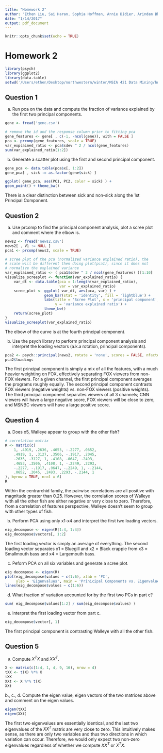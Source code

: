 ```yaml
---
title: "Homework 2"
author: "Ethen Liu, Sai Haran, Sophia Hoffman, Annie Didier, Arindam Bhattacharya"
date: "1/14/2017"
output: pdf_document
---
```


```r
knitr::opts_chunk$set(echo = TRUE)
```

# Homework 2

```r
library(psych)
library(ggplot2)
library(data.table)
setwd('/Users/ethen/Desktop/northwestern/winter/MSIA 421 Data Mining/hw2')
```

## Question 1

a. Run pca on the data and compute the fraction of variance explained by the first two principal components.

```r
gene <- fread('gene.csv')

# remove the id and the response column prior to fitting pca
gene_features <- gene[ , c(-1, -ncol(gene)), with = FALSE ]
pca <- prcomp(gene_features, scale = TRUE)
var_explained_ratio <- pca$sdev ^ 2 / ncol(gene_features)
sum(var_explained_ratio[1:2])
```

b. Generate a scatter plot using the first and second principal component.

```r
gene_pca <- data.table(pca$x[, 1:2])
gene_pca[ , sick := as.factor(gene$sick) ]
```

```r
ggplot( gene_pca, aes(PC1, PC2, color = sick) ) +
geom_point() + theme_bw()
```

There is a clear distinction between sick and non-sick along the 1st Principal Component.

## Question 2

a. Use prcomp to find the principal component analysis, plot a scree plot and comment where the elbow is.

```r
news2 <- fread('news2.csv')
news2[ , V1 := NULL ]
pca1 <- prcomp(news2, scale = TRUE)
```


```r
# scree plot of the pca (normalized variance explained ratio), the
# scale will be different then doing plot(pca1), since it does not
# normalize the explained variance
var_explained_ratio <- ( pca1$sdev ^ 2 / ncol(gene_features) )[1:10]
visualize_screeplot <- function(var_explained_ratio) {
	var_dt <- data.table(pca = 1:length(var_explained_ratio), 
						 var = var_explained_ratio)
	scree_plot <- ggplot( var_dt, aes(pca, var) ) +
				  geom_bar(stat = 'identity', fill = 'lightblue') +
				  labs(title = 'Scree Plot', x = 'principal component', 
				  	   y = 'variance explained ratio') +
				  theme_bw()
	return(scree_plot)
}
visualize_screeplot(var_explained_ratio)
```

The elbow of the curve is at the fourth principal component.

b. Use the psych library to perform principal component analysis and interpret the loading vectors (a.k.a rotation, principal components).

```r

pca2 <- psych::principal(news2, rotate = 'none', scores = FALSE, nfactor = 3)
pca2$loadings

```
The first principal component is simply a mix of all the features, with a much heavier weighting on FOX, effectively separating FOX viewers from non-FOX viewers. For a given channel, the first principal component averages the programs roughly equally. The second principal component contrasts FOX viewers (negative weights) vs. non-FOX viewers (positive weights). The third principal component separates viewers of all 3 channels; CNN viewers will have a large negative score, FOX viewers will be close to zero, and MSNBC viewers will have a large positive score.

## Question 4

a. Does x5, Walleye appear to group with the other fish?

```r
# correlation matrix
R <- matrix(c(
	1, .4919, .2636, .4653, -.2277, .0652,
	.4919, 1, .3127, .3506, -.1917, .2045,
	.2635, .3127, 1, .4108, .0647, .2493,
	.4653, .3506, .4108, 1, -.2249, .2293,
	-.2277, -.1917, .0647, -.2249, 1, -.2144,
	.0652, .2045, .2493, .2293, -.2144, 1
), byrow = TRUE, ncol = 6)
R

```

Within the centrarchid family, the pairwise correlations are all positive with magnitude greater than 0.25. However, the correlation scores of Walleye with all the other fish are either negative or very close to zero. Therefore, from a correlation of features perspective, Walleye doesn't seem to group with other types of fish.

b. Perform PCA using only x1-x4 and interpret the first two loading vectors.

```r
eig_decompose <- eigen(R[1:4, 1:4])
eig_decompose$vectors[, 1:2]
```

The first loading vector is simply an average of everything. The second loading vector separates x1 = Bluegill and x2 = Black crappie from x3 = Smallmouth bass and x4 = Largemouth bass.

c. Peform PCA on all six variables and generate a scree plot.

```r

eig_decompose <- eigen(R)
plot(eig_decompose$values ~ c(1:6), xlab = 'PC',
	 ylab = 'Eigenvalues', main = 'Prinicipal Components vs. Eigenvalues')
lines(eig_decompose$values ~ c(1:6))
```

d. What fraction of variation accounted for by the first two PCs in part c?

```r
sum( eig_decompose$values[1:2] / sum(eig_decompose$values) )
```

e. Interpret the first loading vector from part c.

```r
eig_decompose$vector[, 1]
```

The first principal component is contrasting Walleye with all the other fish.

## Question 5

a. Compute $X^T X$ and $X X^T$.

```r

X <- matrix(c(1:4, 1, 4, 9, 16), nrow = 4)
tXX <- t(X) %*% X
tXX
XXt <- X %*% t(X)
XXt

```

b., c., d. Compute the eigen value, eigen vectors of the two matrices above and comment on the eigen values.

```r

eigen(tXX)
eigen(XXt)

```

The first two eigenvalues are essentially identical, and the last two eigenvalues of the $X X^T$ matrix are very close to zero. This intuitively makes sense, as there are only two variables and thus two directions in which variation can occur. Therefore, we would only expect two non-zero eigenvalues regardless of whether we compute $X X^T$ or $X^T X$.

